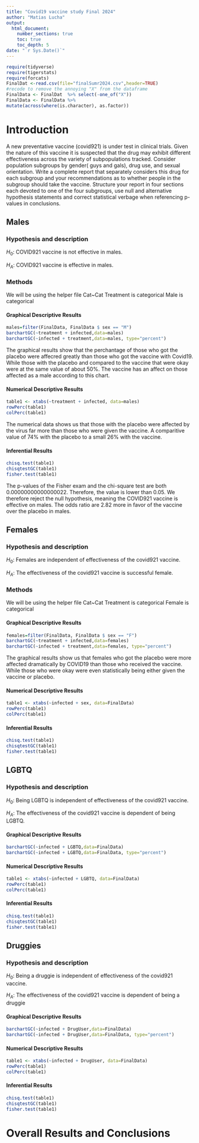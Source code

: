 ```yaml
---
title: "Covid19 vaccine study Final 2024"
author: "Matias Lucha"
output: 
  html_document:
    number_sections: true
    toc: true
    toc_depth: 5
date: "`r Sys.Date()`" 
---
```



```r
require(tidyverse)
require(tigerstats)
require(forcats)
FinalDat <-read.csv(file="finalSumr2024.csv",header=TRUE)
#recode to remove the annoying "X" from the dataframe
FinalData <- FinalDat  %>% select(-one_of("X"))
FinalData <- FinalData %>%
mutate(across(where(is.character), as.factor))
```

# Introduction

A new  preventative vaccine (covid921) is under test in clinical trials. Given the nature of this vaccine it is suspected that the drug may exhibit different effectiveness across the variety of subpopulations tracked. Consider population subgroups by gender( guys and gals), drug use, and sexual orientation. Write a complete report that separately considers this drug for each subgroup and your recommendations as to whether people in the subgroup should take the vaccine. Structure your report in four sections each devoted to one of the four subgroups, use null and alternative hypothesis statements and correct statistical verbage when referencing p-values in conclusions.


## Males

### Hypothesis and description
$H_0$: COVID921 vaccine is not effective in males.

$H_A$: COVID921 vaccine is effective in males.

### Methods
We will be using the helper file Cat~Cat
Treatment is categorical
Male is categorical

#### Graphical Descriptive Results
```r
males=filter(FinalData, FinalData $ sex == "M")
barchartGC(~treatment + infected,data=males)
barchartGC(~infected + treatment,data=males, type="percent")

```

The graphical results show that the perchantage of those who got the placebo were affecred greatly than those who got the vaccine with Covid19. While those with the placebo and compared to the vaccine that were okay were at the same value of about 50%. The vaccine has an affect on those affected as a male according to this chart. 

#### Numerical Descriptive Results
```r
table1 <- xtabs(~treatment + infected, data=males)
rowPerc(table1)
colPerc(table1)
```

The numerical data shows us that those with the placebo were affected by the virus far more than those who were given the vaccine. A comparitive value of 74% with the placebo to a small 26% with the vaccine.

#### Inferential Results
```r
chisq.test(table1)
chisqtestGC(table1)
fisher.test(table1)
```

The p-values of the Fisher exam and the chi-square test are both 0.00000000000000022. Therefore, the value is lower than 0.05. We therefore reject the null hypothesis, meaning the COVID921 vaccine is effective on males. The odds ratio are 2.82 more in favor of the vaccine over the placebo in males. 

## Females

### Hypothesis and description
$H_0$: Females are independent of effectiveness of the covid921 vaccine.

$H_A$: The effectiveness of the covid921 vaccine is successful female.

### Methods
We will be using the helper file Cat~Cat
Treatment is categorical
Female is categorical

#### Graphical Descriptive Results
```r
females=filter(FinalData, FinalData $ sex == "F")
barchartGC(~treatment + infected,data=females)
barchartGC(~infected + treatment,data=females, type="percent")

```

The graphical results show us that females who got the placebo were more affected dramatically by COVID19 than those who received the vaccine. While those who were okay were even statistically being either given the vaccine or placebo. 

#### Numerical Descriptive Results
```r
table1 <- xtabs(~infected + sex, data=FinalData)
rowPerc(table1)
colPerc(table1)
```

#### Inferential Results
```r
chisq.test(table1)
chisqtestGC(table1)
fisher.test(table1)
```


## LGBTQ

### Hypothesis and description
$H_0$: Being LGBTQ is independent of effectiveness of the covid921 vaccine.

$H_A$: The effectiveness of the covid921 vaccine is dependent of being LGBTQ.

#### Graphical Descriptive Results
```r
barchartGC(~infected + LGBTQ,data=FinalData)
barchartGC(~infected + LGBTQ,data=FinalData, type="percent")

```

#### Numerical Descriptive Results
```r
table1 <- xtabs(~infected + LGBTQ, data=FinalData)
rowPerc(table1)
colPerc(table1)
```

#### Inferential Results
```r
chisq.test(table1)
chisqtestGC(table1)
fisher.test(table1)
```



## Druggies

### Hypothesis and description

$H_0$: Being a druggie is independent of effectiveness of the covid921 vaccine.

$H_A$: The effectiveness of the covid921 vaccine is dependent of being a druggie

#### Graphical Descriptive Results
```r
barchartGC(~infected + DrugUser,data=FinalData)
barchartGC(~infected + DrugUser,data=FinalData, type="percent")

```

#### Numerical Descriptive Results
```r
table1 <- xtabs(~infected + DrugUser, data=FinalData)
rowPerc(table1)
colPerc(table1)
```

#### Inferential Results
```r
chisq.test(table1)
chisqtestGC(table1)
fisher.test(table1)
```


# Overall Results and Conclusions
